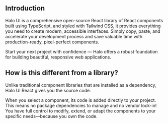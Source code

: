
<Meta title='Introduction' />

## Introduction

Halo UI is a comprehensive open-source React library of React components built using TypeScript, and styled with Tailwind CSS, it provides everything you need to create modern, accessible interfaces.
Simply copy, paste, and accelerate your development process and save valuable time with production-ready, pixel-perfect components.

Start your next project with confidence — Halo offers a robust foundation for building beautiful, responsive web applications.

## How is this different from a library?

Unlike traditional component libraries that are installed as a dependency, Halo UI React gives you the source code.

When you select a component, its code is added directly to your project. This means no package dependencies to manage and no vendor lock-in! You have full control to modify, extend, or adapt the components to your specific needs—because you own the code.
